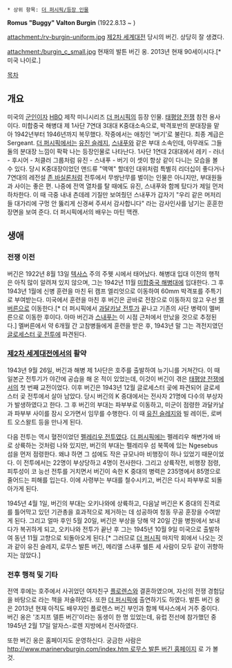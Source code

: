  * 상위 항목: [[더 퍼시픽/등장 인물]]

'''Romus "Buggy" Valton Burgin''' (1922.8.13 ~ )

attachment:/rv-burgin-uniform.jpg
[[제2차 세계대전]] 당시의 버긴. 상당히 잘 생겼다.

attachment:/burgin_c_small.jpg
현재의 발튼 버긴 옹. 2013년 현재 90세이시다.[* 미국 나이로.]

[[목차]]

== 개요 ==
미국의 [[군인]]이자 [[HBO]] 제작 미니시리즈 [[더 퍼시픽]]의 등장 인물. [[태평양 전쟁]] 참전 용사이다. 미합중국 해병대 제 1사단 7연대 3대대 K중대소속으로, 박격포반의 분대장을 맡아 1942년부터 1946년까지 복무했다. 작중에서는 애칭인 '버기'로 불린다. 최종 계급은 Sergeant. [[더 퍼시픽]]에서는 [[유진 슬레지]], [[스내푸]]와 같은 부대 소속인데, 아무래도 그들 둘의 분대장 느낌이 팍팍 나는 등장인물로 나타난다. 1사단 1연대 2대대에서 레키 - 러너 - 후시어 - 처클러 그룹처럼 유진 - 스내푸 - 버기 이 셋이 항상 같이 다니는 모습을 볼 수 있다. 당시 K중대장이었던 앤드류 "액액" 할데인 대위처럼 특별히 리더십이 좋다거나 7연대의 레전설 [[존 바실론]]처럼 전투에서 무쌍난무를 벌이는 인물은 아니지만, 부대원들과 사이는 좋은 편. 나중에 전역 열차를 탈 때에도 유진, 스내푸와 함께 탔다가 제일 먼저 하차한다. 이 때 극중 내내 츤데레 기질만 보여줬던 스내푸가 갑자기 "우리 같은 머저리들 대가리에 구멍 안 뚫리게 신경써 주셔서 감사합니다" 라는 감사인사를 남기는 훈훈한 장면을 보여 준다. 더 퍼시픽에서의 배우는 마틴 맥캔.
== 생애 ==
=== 전쟁 이전 ===
버긴은 1922년 8월 13일 [[텍사스]] 주의 주웻 시에서 태어났다. 해병대 입대 이전의 행적은 아직 많이 알려져 있지 않으며, 그는 1942년 11월 [[미합중국 해병대]]에 입대한다. 그 후 1943년 1월에 신병 훈련을 마친 뒤 캠프 엘리엇으로 이동하여 60mm 박격포를 주특기로 부여받는다. 미국에서 훈련을 마친 후 버긴은 곧바로 전장으로 이동하지 않고 우선 [[멜버른]]으로 이동한다.[* 더 퍼시픽에서 [[과달카날 전투]]가 끝나고 기존의 사단 병력이 멜버른으로 이동한 후이다. 아마 버긴과 [[스내푸]]는 이 시점 근처에서 만났을 것으로 추정된다.] 멜버른에서 약 6개월 간 고참병들에게 훈련을 받은 후, 1943년 말 그는 격전지였던 [[글로세스터 곶 전투]]에 파견된다.
=== [[제2차 세계대전]]에서의 활약 ===
1943년 9월 26일, 버긴과 해병 제 1사단은 호주를 출발하여 뉴기니를 거쳐간다. 이 때 일본군 전투기가 야간에 공습을 해 온 적이 있었는데, 이것이 버긴이 겪은 [[태평양 전쟁]]에서의 첫 번째 교전이었다. 이후 버긴은 1943년 12월 글로세스터 곶에 파견되어 글로세스터 곶 전투에서 살아 남았다. 당시 버긴의 K 중대에서는 전사자 21명에 다수의 부상자가 발생하였다고 한다. 그 후 버긴의 부대는 파부부로 이동하고, 미군이 점령한 과달카날과 파부부 사이를 잠시 오가면서 임무를 수행한다. 이 때 [[유진 슬레지]]와 빌 레이든, 로버트 오스왈트 등을 만나게 된다.

다음 전투는 역시 혈전이었던 [[펠레리우 전투]]였다. [[더 퍼시픽]]에는 펠레리우 해변가에 바로 상륙하는 것처럼 나와 있지만, 버긴의 부대는 펠레리우 섬 북쪽에 있는 Ngesebus 섬을 먼저 점령한다. 왜냐 하면 그 섬에도 작은 규모나마 비행장이 하나 있었기 때문이었다. 이 전투에서는 22명이 부상당하고 4명이 전사한다. 그리고 상륙작전, 비행장 점령, 피투성이 코 능선 전투를 거치면서 버긴이 속한 K 중대의 병력은 235명에서 85명으로 줄어드는 피해를 입는다. 이에 사령부는 부대를 철수시키고, 버긴은 다시 파부부로 되돌아가게 된다.

1945년 4월 1일, 버긴의 부대는 오키나와에 상륙하고, 다음날 버긴은 K 중대의 진격로를 틀어막고 있던 기관총을 효과적으로 제거하는 데 성공하여 청동 무공 훈장을 수여받게 된다. 그리고 얼마 후인 5월 20일, 버긴은 부상을 당해 약 20일 간을 병원에서 보내다가 복귀하게 되고, 오키나와 전투가 끝난 후 그는 1945년 10월 9일 미국으로 출발하여 동년 11월 고향으로 되돌아오게 된다.[* 그러므로 [[더 퍼시픽]] 마지막 회에서 나오는 것과 같이 유진 슬레지, 로무스 발튼 버긴, 메리엘 스내푸 쉘튼 세 사람이 모두 같이 귀향하지는 않았다.]
=== 전후 행적 및 기타 ===
전역 후에는 호주에서 사귀었던 여자친구 [[플로렌스]]와 결혼하였으며, 자신의 전쟁 경험담을 바탕으로 <Island of the Damned>라는 책을 저술하였다. 또한 [[더 퍼시픽]]에 출연하기도 하였다. 발튼 버긴 옹은 2013년 현재 아직도 배우자인 플로렌스 버긴 부인과 함께 텍사스에서 거주 중이다. 버긴 옹은 '조지프 델튼 버긴'이라는 동생이 한 명 있었는데, 유럽 전선에 참가했던 중 1945년 2월 17일 알자스-로렌 지방에서 전사하였다. 

또한 버긴 옹은 홈페이지도 운영하신다. 궁금한 사람은 [[http://www.marinervburgin.com/index.htm 로무스 발튼 버긴 홈페이지]] 로 가 볼 것.
